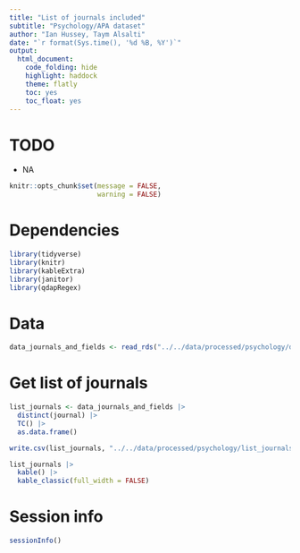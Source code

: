 ```yaml
---
title: "List of journals included"
subtitle: "Psychology/APA dataset"
author: "Ian Hussey, Taym Alsalti"
date: "`r format(Sys.time(), '%d %B, %Y')`"
output:
  html_document:
    code_folding: hide
    highlight: haddock
    theme: flatly
    toc: yes
    toc_float: yes
---
```


# TODO

- NA

```r

knitr::opts_chunk$set(message = FALSE, 
                      warning = FALSE)

```

# Dependencies

```r

library(tidyverse)
library(knitr)
library(kableExtra)
library(janitor)
library(qdapRegex)

```

# Data

```r


data_journals_and_fields <- read_rds("../../data/processed/psychology/data_journals_and_fields.rds")


```

# Get list of journals

```r

list_journals <- data_journals_and_fields |> 
  distinct(journal) |> 
  TC() |> 
  as.data.frame()

write.csv(list_journals, "../../data/processed/psychology/list_journals.csv")

list_journals |> 
  kable() |>
  kable_classic(full_width = FALSE) 

```


# Session info

```r

sessionInfo()

```

